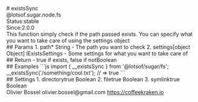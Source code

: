 <div class="docmap-mdx">
# existsSync
<div class="_namespace">@lotsof.sugar.node.fs</div>
<div class="_metas">
<div class="_status"><span class="_status-label">Status:</span><span class="_status-value -stable">stable</span></div>
<div class="_since"><span class="_since-label">Since:</span><span class="_since-value">2.0.0</span></div>
</div>
<div class="_description">
This function simply check if the path passed exists.
You can specify what you want to take care of using the settings object
</div>
<div class="_params">
## Params
1. <span class="_name">path<span class="_required">*</span></span><span class="_default"></span> <span class="_type">String</span>
   - The path you want to check
2. <span class="_name">settings</span><span class="_default">[object Object]</span> <span class="_type">IExistsSettings</span>
   - Some settings for what you want to take care of
</div>
<div class="_return">
## Return
- <span class="_description">true if exists, false if not</span><span class="_default"></span><span class="_type">Boolean</span>
</div>
<div class="_examples">
## Examples
```js
import { __existsSync } from '@lotsof/sugar/fs';
__existsSync('/something/cool.txt'); // => true
```
</div>
<div class="_settings">
## Settings
1. <span class="_name">directory</span><span class="_default">true</span> <span class="_type">Boolean</span>
2. <span class="_name">file</span><span class="_default">true</span> <span class="_type">Boolean</span>
3. <span class="_name">symlink</span><span class="_default">true</span> <span class="_type">Boolean</span>
</div>
<div class="_author">
<span class="_name">Olivier Bossel</span>
<span class="_email">olivier.bossel@gmail.com</span>
<a href="https://coffeekraken.io" target="_blank" class="_url">https://coffeekraken.io</a>
</div>
</div>